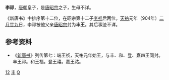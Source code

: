 '''李祁'''，[[唐朝|唐朝]]皇子，是[[唐昭宗|唐昭宗]]之子，生母不详。

《新唐书》中排序第十二位，在昭宗第十二子[[李祥_(瓊王)|李祥]]后两位。[[天祐_(唐朝)|天祐]]元年（904年）[[二月廿九|二月廿九]]日，李祁被他父亲[[唐昭宗|唐昭宗]]封为'''丰王'''。其后事迹不详。
　　
==参考资料==
*《[[新唐书|新唐书]]》列传第七：端王祯，天祐元年始王，与丰、和、登、嘉四王同封。丰王祁。和王福。登王禧。嘉王祜。

[[Category:唐昭宗皇子|12]]
[[Category:唐朝宗室国王|丰]]
[[Category:李姓|Q]]